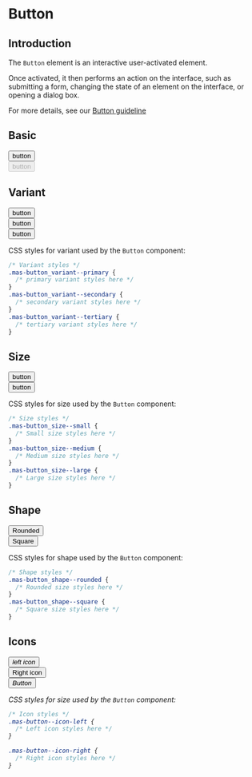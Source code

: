 
<Meta title="Components / Actions / Button" />

# Button

## Introduction

The `Button` element is an interactive user-activated element.

Once activated, it then performs an action on the interface, such as submitting a form, changing the state of an element on the interface, or opening a dialog box.

For more details, see our [Button guideline](https://zeroheight.com/9b39bb2a0/p/520f9f-button/b/75c0d1)

## Basic

<button class="mas-button mas-button_size--medium mas-button_variant--primary">button</button>
<br/>
<button class="mas-button mas-button_size--medium mas-button_variant--primary" disabled>button</button>

## Variant

<button class="mas-button mas-button_size--medium mas-button_variant--primary">button</button>
<br/>
<button class="mas-button mas-button_size--medium mas-button_variant--secondary">button</button>
<br/>
<button class="mas-button mas-button_size--medium mas-button_variant--tertiary">button</button>

CSS styles for variant used by the `Button` component:

```css
/* Variant styles */
.mas-button_variant--primary {
  /* primary variant styles here */
}
.mas-button_variant--secondary {
  /* secondary variant styles here */
}
.mas-button_variant--tertiary {
  /* tertiary variant styles here */
}
```

## Size

<button class="mas-button mas-button_size--small mas-button_variant--primary">button</button>
<br/>
<button class="mas-button mas-button_size--medium mas-button_variant--primary">button</button>

CSS styles for size used by the `Button` component:

```css
/* Size styles */
.mas-button_size--small {
  /* Small size styles here */
}
.mas-button_size--medium {
  /* Medium size styles here */
}
.mas-button_size--large {
  /* Large size styles here */
}
```

## Shape

<button class="mas-button mas-button_shape--rounded mas-button_variant--secondary">Rounded</button>
<br/>
<button class="mas-button mas-button_shape--square mas-button_variant--secondary">Square</button>

CSS styles for shape used by the `Button` component:

```css
/* Shape styles */
.mas-button_shape--rounded {
  /* Rounded size styles here */
}
.mas-button_shape--square {
  /* Square size styles here */
}
```

## Icons

<button class="mas-button mas-button_size--medium mas-button_variant--primary"><i class="mas-icon mas-icon-left mas-check-outlined mas-system-and-device--outlined"/>left icon</button>
<br/>
<button class="mas-button mas-button_size--medium mas-button_variant--primary">Right icon<i class="mas-icon mas-icon-right mas-check-outlined mas-system-and-device--outlined"/></button>
<br/>
<button class="mas-button mas-button_size--medium mas-button_variant--primary"><i class="mas-icon mas-icon-left mas-check-outlined mas-system-and-device--outlined"/>Button<i class="mas-icon mas-icon-right mas-check-outlined mas-system-and-device--outlined"/></button>

CSS styles for size used by the `Button` component:

```css
/* Icon styles */
.mas-button--icon-left {
  /* Left icon styles here */
}

.mas-button--icon-right {
  /* Right icon styles here */
}
```
